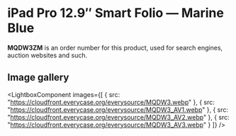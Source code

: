
# iPad Pro 12.9″ Smart Folio — Marine Blue

<Callout type='info' emoji='👉🏻'>**MQDW3ZM** is an order number for this product, used for search engines, auction websites and such.</Callout>

## Image gallery

<LightboxComponent
    images={[
      {
        src: "https://cloudfront.everycase.org/everysource/MQDW3.webp"
      },
      {
        src: "https://cloudfront.everycase.org/everysource/MQDW3_AV1.webp"
      },
      {
        src: "https://cloudfront.everycase.org/everysource/MQDW3_AV2.webp"
      },
      {
        src: "https://cloudfront.everycase.org/everysource/MQDW3_AV3.webp"
      }
    ]}
  />
